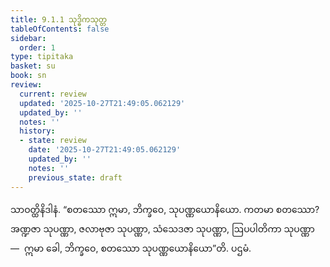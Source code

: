 ```yaml
---
title: 9.1.1 သုဒ္ဓိကသုတ္တ
tableOfContents: false
sidebar:
  order: 1
type: tipitaka
basket: su
book: sn
review:
  current: review
  updated: '2025-10-27T21:49:05.062129'
  updated_by: ''
  notes: ''
  history:
  - state: review
    date: '2025-10-27T21:49:05.062129'
    updated_by: ''
    notes: ''
    previous_state: draft
---
```



<ReviewStatus review={frontmatter.review} showDetails={true} />

<HypothesisAnnotation frontmatter={frontmatter} />

<DynamicBreadcrumb />

<Division number="392" book="sn" e="ch" v="18" p="337">

<Paragraph number="1185" book="sn">
သာဝတ္ထိနိဒါနံ. “စတဿော ဣမာ, ဘိက္ခဝေ, သုပဏ္ဏယောနိယော. ကတမာ စတဿော? အဏ္ဍဇာ သုပဏ္ဏာ, ဇလာဗုဇာ သုပဏ္ဏာ, သံသေဒဇာ သုပဏ္ဏာ, ဩပပါတိကာ သုပဏ္ဏာ—  ဣမာ ခေါ, ဘိက္ခဝေ, စတဿော သုပဏ္ဏယောနိယော”တိ.

</Paragraph>
</Division>

<Paragraph number="1186" type="center" book="sn">
ပဌမံ.
</Paragraph>